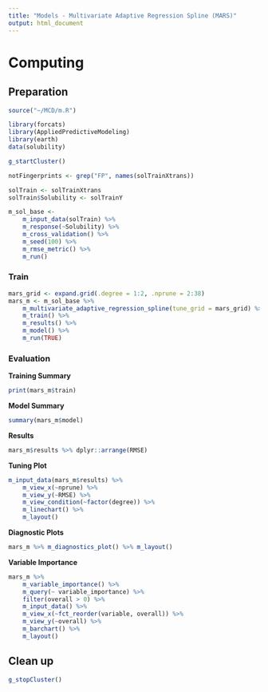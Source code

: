 ```yaml
---
title: "Models - Multivariate Adaptive Regression Spline (MARS)"
output: html_document
---
```


# Computing

## Preparation

```r

source("~/MCD/m.R")

library(forcats)
library(AppliedPredictiveModeling)
library(earth)
data(solubility)

g_startCluster()

notFingerprints <- grep("FP", names(solTrainXtrans))

solTrain <- solTrainXtrans
solTrain$Solubility <- solTrainY

m_sol_base <-
    m_input_data(solTrain) %>%
    m_response(~Solubility) %>%
    m_cross_validation() %>%
    m_seed(100) %>%
    m_rmse_metric() %>%
    m_run()

```

### Train

```r

mars_grid <- expand.grid(.degree = 1:2, .nprune = 2:38)
mars_m <- m_sol_base %>%
    m_multivariate_adaptive_regression_spline(tune_grid = mars_grid) %>%
    m_train() %>%
    m_results() %>%
    m_model() %>%
    m_run(TRUE)

```

### Evaluation

**Training Summary**
```r
print(mars_m$train)
```

**Model Summary**
```r
summary(mars_m$model)
```

**Results**
```r
mars_m$results %>% dplyr::arrange(RMSE)
```

**Tuning Plot**

```r
m_input_data(mars_m$results) %>%
    m_view_x(~nprune) %>%
    m_view_y(~RMSE) %>%
    m_view_condition(~factor(degree)) %>%
    m_linechart() %>%
    m_layout()
```

**Diagnostic Plots**

```r
mars_m %>% m_diagnostics_plot() %>% m_layout()
```

**Variable Importance**

```r
mars_m %>%
    m_variable_importance() %>%
    m_query(~ variable_importance) %>%
    filter(overall > 0) %>%
    m_input_data() %>%
    m_view_x(~fct_reorder(variable, overall)) %>%
    m_view_y(~overall) %>%
    m_barchart() %>%
    m_layout()
```

## Clean up

```r
g_stopCluster()
```
